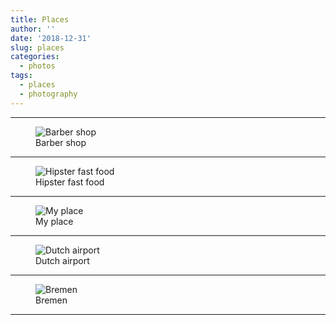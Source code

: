 ```yaml
---
title: Places
author: ''
date: '2018-12-31'
slug: places
categories:
  - photos
tags:
  - places
  - photography
---
```


***

![Barber shop](/gallery/2018-12-31-places_files/IMG_0969-side.jpg)

***

![Hipster fast food](/gallery/2018-12-31-places_files/IMG_8355-side.jpg)

***

![My place](/gallery/2018-12-31-places_files/IMG_1606-side.jpg)

*** 

![Dutch airport](/gallery/2018-12-31-places_files/IMG_20150519_203532500-side.jpg)

***

![Bremen](/gallery/2018-12-31-places_files/IMG_5517-side.jpg)

***

